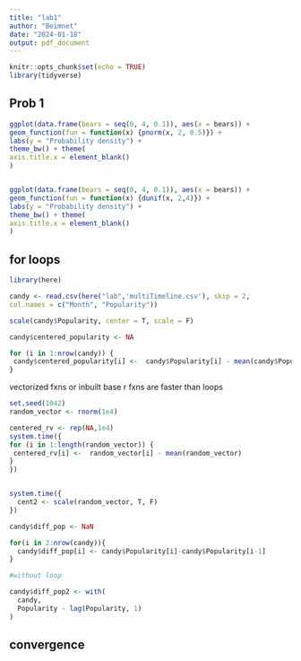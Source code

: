 ```yaml
---
title: "lab1"
author: "Beimnet"
date: "2024-01-18"
output: pdf_document
---
```


```r
knitr::opts_chunk$set(echo = TRUE)
library(tidyverse)
```

## Prob 1

```r
ggplot(data.frame(bears = seq(0, 4, 0.1)), aes(x = bears)) +
geom_function(fun = function(x) {pnorm(x, 2, 0.5)}) +
labs(y = "Probability density") +
theme_bw() + theme(
axis.title.x = element_blank()
)


ggplot(data.frame(bears = seq(0, 4, 0.1)), aes(x = bears)) +
geom_function(fun = function(x) {dunif(x, 2,4)}) +
labs(y = "Probability density") +
theme_bw() + theme(
axis.title.x = element_blank()
)
```

## for loops


```r
library(here)

candy <- read.csv(here("lab",'multiTimeline.csv'), skip = 2,
col.names = c("Month", "Popularity"))

scale(candy$Popularity, center = T, scale = F)

candy$centered_popularity <- NA

for (i in 1:nrow(candy)) {
 candy$centered_popularity[i] <-  candy$Popularity[i] - mean(candy$Popularity)
}

```


vectorized fxns or inbuilt base r fxns are faster than loops

```r
set.seed(1042)
random_vector <- rnorm(1e4)

centered_rv <- rep(NA,1e4)
system.time({
for (i in 1:length(random_vector)) {
 centered_rv[i] <-  random_vector[i] - mean(random_vector)
}
})


system.time({
  cent2 <- scale(random_vector, T, F)
})
```

```r

candy$diff_pop <- NaN

for(i in 2:nrow(candy)){
  candy$diff_pop[i] <- candy$Popularity[i]-candy$Popularity[i-1]
}

#without loop

candy$diff_pop2 <- with(
  candy,
  Popularity - lag(Popularity, 1)
)


```

## convergence


